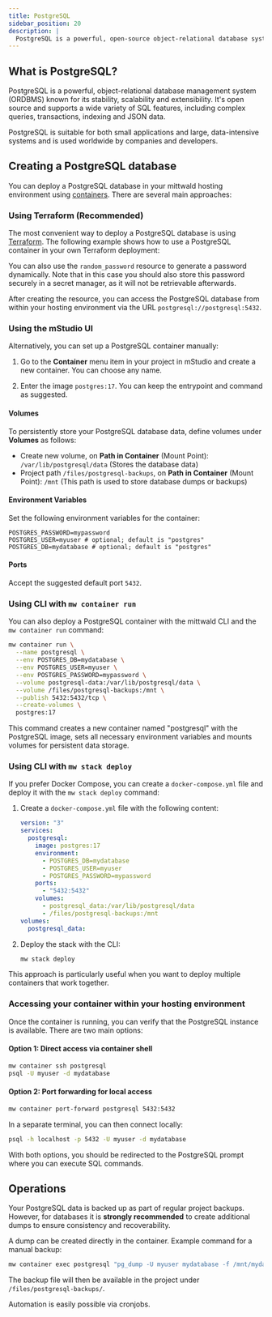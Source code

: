 ```yaml
---
title: PostgreSQL
sidebar_position: 20
description: |
  PostgreSQL is a powerful, open-source object-relational database system. Start and operate a PostgreSQL database containerized in your project.
---
```



## What is PostgreSQL?

PostgreSQL is a powerful, object-relational database management system (ORDBMS) known for its stability, scalability and extensibility. It's open source and supports a wide variety of SQL features, including complex queries, transactions, indexing and JSON data.

PostgreSQL is suitable for both small applications and large, data-intensive systems and is used worldwide by companies and developers.

## Creating a PostgreSQL database

You can deploy a PostgreSQL database in your mittwald hosting environment using [containers](../../workloads/containers). There are several main approaches:

### Using Terraform (Recommended)

The most convenient way to deploy a PostgreSQL database is using [Terraform](/docs/v2/guides/deployment/terraform). The following example shows how to use a PostgreSQL container in your own Terraform deployment:

<TerraformExample />

You can also use the `random_password` resource to generate a password dynamically. Note that in this case you should also store this password securely in a secret manager, as it will not be retrievable afterwards.

<TerraformExampleGeneratedPassword />

After creating the resource, you can access the PostgreSQL database from within your hosting environment via the URL `postgresql://postgresql:5432`.

<TerraformResourceHint resource="container_stack" />

### Using the mStudio UI

Alternatively, you can set up a PostgreSQL container manually:

1. Go to the **Container** menu item in your project in mStudio and create a new container. You can choose any name.

2. Enter the image `postgres:17`. You can keep the entrypoint and command as suggested.

#### Volumes

To persistently store your PostgreSQL database data, define volumes under **Volumes** as follows:

- Create new volume, on **Path in Container** (Mount Point): `/var/lib/postgresql/data` (Stores the database data)
- Project path `/files/postgresql-backups`, on **Path in Container** (Mount Point): `/mnt` (This path is used to store database dumps or backups)

#### Environment Variables

Set the following environment variables for the container:

```dotenv
POSTGRES_PASSWORD=mypassword
POSTGRES_USER=myuser # optional; default is "postgres"
POSTGRES_DB=mydatabase # optional; default is "postgres"
```

#### Ports

Accept the suggested default port `5432`.

### Using CLI with `mw container run`

You can also deploy a PostgreSQL container with the mittwald CLI and the `mw container run` command:

```bash
mw container run \
  --name postgresql \
  --env POSTGRES_DB=mydatabase \
  --env POSTGRES_USER=myuser \
  --env POSTGRES_PASSWORD=mypassword \
  --volume postgresql-data:/var/lib/postgresql/data \
  --volume /files/postgresql-backups:/mnt \
  --publish 5432:5432/tcp \
  --create-volumes \
  postgres:17
```

This command creates a new container named "postgresql" with the PostgreSQL image, sets all necessary environment variables and mounts volumes for persistent data storage.

### Using CLI with `mw stack deploy`

If you prefer Docker Compose, you can create a `docker-compose.yml` file and deploy it with the `mw stack deploy` command:

1. Create a `docker-compose.yml` file with the following content:

   ```yaml
   version: "3"
   services:
     postgresql:
       image: postgres:17
       environment:
         - POSTGRES_DB=mydatabase
         - POSTGRES_USER=myuser
         - POSTGRES_PASSWORD=mypassword
       ports:
         - "5432:5432"
       volumes:
         - postgresql_data:/var/lib/postgresql/data
         - /files/postgresql-backups:/mnt
   volumes:
     postgresql_data:
   ```

2. Deploy the stack with the CLI:

   ```bash
   mw stack deploy
   ```

This approach is particularly useful when you want to deploy multiple containers that work together.

### Accessing your container within your hosting environment

Once the container is running, you can verify that the PostgreSQL instance is available. There are two main options:

#### Option 1: Direct access via container shell

```bash
mw container ssh postgresql
psql -U myuser -d mydatabase
```

#### Option 2: Port forwarding for local access

```bash
mw container port-forward postgresql 5432:5432
```

In a separate terminal, you can then connect locally:

```bash
psql -h localhost -p 5432 -U myuser -d mydatabase
```

With both options, you should be redirected to the PostgreSQL prompt where you can execute SQL commands.

## Operations

Your PostgreSQL data is backed up as part of regular project backups. However, for databases it is **strongly recommended** to create additional dumps to ensure consistency and recoverability.

A dump can be created directly in the container. Example command for a manual backup:

```bash
mw container exec postgresql "pg_dump -U myuser mydatabase -f /mnt/mydatabase.sql"
```

The backup file will then be available in the project under `/files/postgresql-backups/`.

Automation is easily possible via cronjobs.
